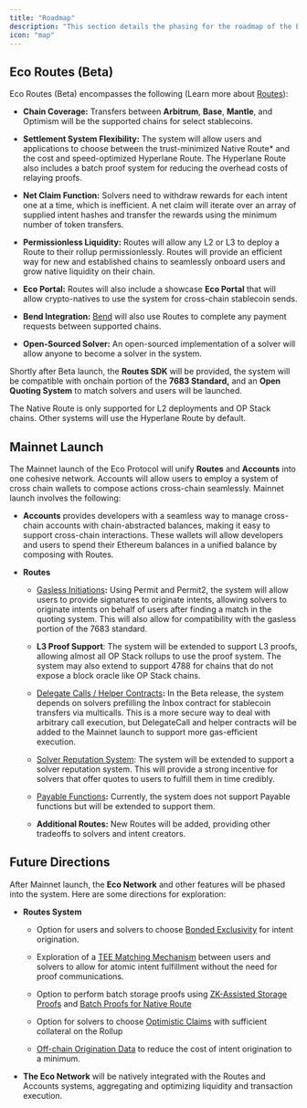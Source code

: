 ```yaml
---
title: "Roadmap"
description: "This section details the phasing for the roadmap of the Eco Protocol."
icon: "map"
---
```


## Eco Routes (Beta)

Eco Routes (Beta) encompasses the following (Learn more about [Routes](/routes/routes-architecture)):

* **Chain Coverage:** Transfers between **Arbitrum**, **Base**, **Mantle**, and Optimism will be the supported chains for select stablecoins.

* **Settlement System Flexibility:** The system will allow users and applications to choose between the trust-minimized Native Route\* and the cost and speed-optimized Hyperlane Route. The Hyperlane Route also includes a batch proof system for reducing the overhead costs of relaying proofs.

* **Net Claim Function:** Solvers need to withdraw rewards for each intent one at a time, which is inefficient. A net claim will iterate over an array of supplied intent hashes and transfer the rewards using the minimum number of token transfers.

* **Permissionless Liquidity:** Routes will allow any L2 or L3 to deploy a Route to their rollup permissionlessly. Routes will provide an efficient way for new and established chains to seamlessly onboard users and grow native liquidity on their chain.

* **Eco Portal:** Routes will also include a showcase **Eco Portal** that will allow crypto-natives to use the system for cross-chain stablecoin sends.

* **Bend Integration:** [Bend](https://bend.eco/) will also use Routes to complete any payment requests between supported chains.

* **Open-Sourced Solver:** An open-sourced implementation of a solver will allow anyone to become a solver in the system.

Shortly after Beta launch, the **Routes SDK** will be provided, the system will be compatible with onchain portion of the **7683 Standard,** and an **Open Quoting System** to match solvers and users will be launched.

<Note>
  The Native Route is only supported for L2 deployments and OP Stack chains. Other systems will use the Hyperlane Route by default.
</Note>

## Mainnet Launch

The Mainnet launch of the Eco Protocol will unify **Routes** and **Accounts** into one cohesive network. Accounts will allow users to employ a system of cross chain wallets to compose actions cross-chain seamlessly. Mainnet launch involves the following:

* **Accounts** provides developers with a seamless way to manage cross-chain accounts with chain-abstracted balances, making it easy to support cross-chain interactions. These wallets will allow developers and users to spend their Ethereum balances in a unified balance by composing with Routes.

* **Routes**

  * [Gasless Initiations](/routes/future-directions/gasless-initiations)**:** Using Permit and Permit2, the system will allow users to provide signatures to originate intents, allowing solvers to originate intents on behalf of users after finding a match in the quoting system. This will also allow for compatibility with the gasless portion of the 7683 standard.

  * **L3 Proof Support**: The system will be extended to support L3 proofs, allowing almost all OP Stack rollups to use the proof system. The system may also extend to support 4788 for chains that do not expose a block oracle like OP Stack chains.

  * [Delegate Calls / Helper Contracts](/routes/future-directions/delegate-calls-helper-contracts)**:** In the Beta release, the system depends on solvers prefilling the Inbox contract for stablecoin transfers via multicalls. This is a more secure way to deal with arbitrary call execution, but DelegateCall and helper contracts will be added to the Mainnet launch to support more gas-efficient execution.

  * [Solver Reputation System](/routes/future-directions/solver-reputation-system): The system will be extended to support a solver reputation system. This will provide a strong incentive for solvers that offer quotes to users to fulfill them in time credibly.

  * [Payable Functions](/routes/future-directions/payable-functions)**:** Currently, the system does not support Payable functions but will be extended to support them.

  * **Additional Routes:** New Routes will be added, providing other tradeoffs to solvers and intent creators.

## Future Directions

After Mainnet launch, the **Eco Network** and other features will be phased into the system. Here are some directions for exploration:

* **Routes System**

  * Option for users and solvers to choose [Bonded Exclusivity](/routes/future-directions/bonded-exclusivity) for intent origination.

  * Exploration of a [TEE Matching Mechanism](/routes/future-directions/tee-matching-mechanism) between users and solvers to allow for atomic intent fulfillment without the need for proof communications.

  * Option to perform batch storage proofs using [ZK-Assisted Storage Proofs](/routes/future-directions/zk-assisted-storage-proofs) and [Batch Proofs for Native Route](/routes/future-directions/batch-proofs-for-native-route)

  * Option for solvers to choose [Optimistic Claims](/routes/future-directions/optimistic-claims) with sufficient collateral on the Rollup

  * [Off-chain Origination Data](/routes/future-directions/off-chain-origination-data) to reduce the cost of intent origination to a minimum.

* **The Eco Network** will be natively integrated with the Routes and Accounts systems, aggregating and optimizing liquidity and transaction execution.